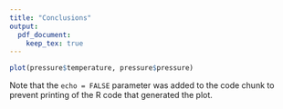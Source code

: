 ```yaml
---
title: "Conclusions"
output:
  pdf_document: 
    keep_tex: true
---
```



```r
plot(pressure$temperature, pressure$pressure)
```

Note that the `echo = FALSE` parameter was added to the code chunk to prevent printing of the R code that generated the plot.
